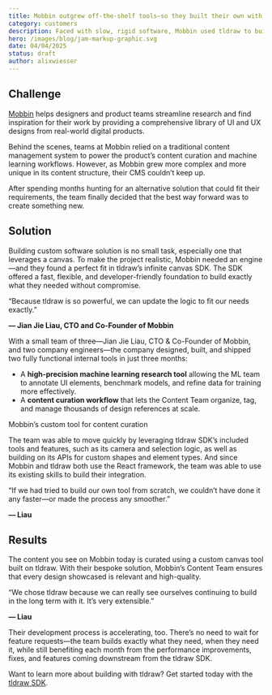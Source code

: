 ```yaml
---
title: Mobbin outgrew off-the-shelf tools—so they built their own with tldraw’s SDK
category: customers
description: Faced with slow, rigid software, Mobbin used tldraw to build custom tools—faster than off-the-shelf solutions.
hero: /images/blog/jam-markup-graphic.svg
date: 04/04/2025
status: draft
author: alixwiesser
---
```


## Challenge

[Mobbin](https://mobbin.com/) helps designers and product teams streamline research and find inspiration for their work by providing a comprehensive library of UI and UX designs from real-world digital products.

Behind the scenes, teams at Mobbin relied on a traditional content management system to power the product’s content curation and machine learning workflows. However, as Mobbin grew more complex and more unique in its content structure, their CMS couldn’t keep up.

After spending months hunting for an alternative solution that could fit their requirements, the team finally decided that the best way forward was to create something new.

## Solution

Building custom software solution is no small task, especially one that leverages a canvas. To make the project realistic, Mobbin needed an engine—and they found a perfect fit in tldraw’s infinite canvas SDK. The SDK offered a fast, flexible, and developer-friendly foundation to build exactly what they needed without compromise.

<Callout type="quote">
“Because tldraw is so powerful, we can update the logic to fit our needs exactly.”

**— Jian Jie Liau, CTO and Co-Founder of Mobbin**

</Callout>

With a small team of three—Jian Jie Liau, CTO & Co-Founder of Mobbin, and two company engineers—the company designed, built, and shipped two fully functional internal tools in just three months:

- A **high-precision machine learning research tool** allowing the ML team to annotate UI elements, benchmark models, and refine data for training more effectively.
- A **content curation workflow** that lets the Content Team organize, tag, and manage thousands of design references at scale.

Mobbin’s custom tool for content curation

The team was able to move quickly by leveraging tldraw SDK’s included tools and features, such as its camera and selection logic, as well as building on its APIs for custom shapes and element types. And since Mobbin and tldraw both use the React framework, the team was able to use its existing skills to build their integration.

<Callout type="quote">
“If we had tried to build our own tool from scratch, we couldn’t have done it any faster—or made the process any smoother.”

**— Liau**

</Callout>

## Results

The content you see on Mobbin today is curated using a custom canvas tool built on tldraw. With their bespoke solution, Mobbin’s Content Team ensures that every design showcased is relevant and high-quality.

<Callout type="quote">
“We chose tldraw because we can really see ourselves continuing to build in the long term with it. It’s very extensible.”

**— Liau**

</Callout>

Their development process is accelerating, too. There’s no need to wait for feature requests—the team builds exactly what they need, when they need it, while still benefiting each month from the performance improvements, fixes, and features coming downstream from the tldraw SDK.

Want to learn more about building with tldraw? Get started today with the [tldraw SDK](http://tldraw.dev).
